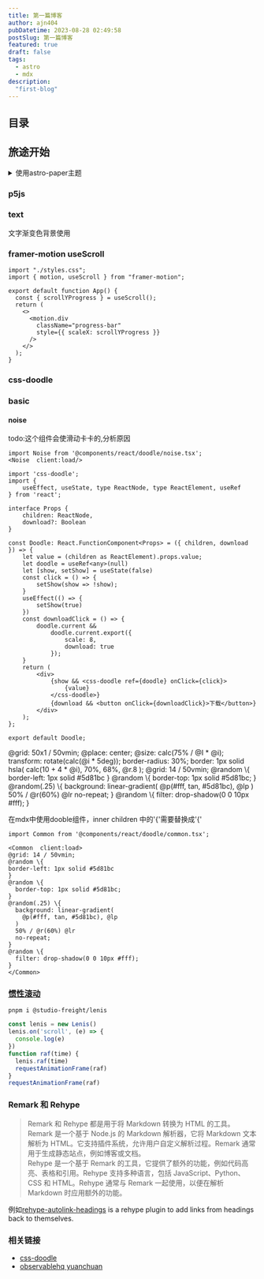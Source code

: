 ```yaml
---
title: 第一篇博客
author: ajn404
pubDatetime: 2023-08-28 02:49:58
postSlug: 第一篇博客
featured: true
draft: false
tags:
  - astro
  - mdx
description:
  "first-blog"
---
```


## 目录

## 旅途开始

<details>
<summary>使用astro-paper主题</summary>

```shell
# npm 6.x
npm create astro@latest --template satnaing/astro-paper
# npm 7+, extra double-dash is needed:
npm create astro@latest -- --template satnaing/astro-paper
# yarn
yarn create astro --template satnaing/astro-paper
```
</details>

### p5js


<Basic client:load></Basic>

### text


<Text client:load>文字渐变色背景使用</Text>


### framer-motion useScroll

```tsx
import "./styles.css";
import { motion, useScroll } from "framer-motion";

export default function App() {
  const { scrollYProgress } = useScroll();
  return (
    <>
      <motion.div
        className="progress-bar"
        style={{ scaleX: scrollYProgress }}
      />
    </>
  );
}

```

### css-doodle 

### basic 


<Doodle client:only/>

#### noise 

todo:这个组件会使滑动卡卡的,分析原因
```tsx
import Noise from '@components/react/doodle/noise.tsx';
<Noise  client:load/>
```

```tsx
import 'css-doodle';
import {
    useEffect, useState, type ReactNode, type ReactElement, useRef
} from 'react';

interface Props {
    children: ReactNode,
    download?: Boolean
}

const Doodle: React.FunctionComponent<Props> = ({ children, download }) => {
    let value = (children as ReactElement).props.value;
    let doodle = useRef<any>(null)
    let [show, setShow] = useState(false)
    const click = () => {
        setShow(show => !show);
    }
    useEffect(() => {
        setShow(true)
    })
    const downloadClick = () => {
        doodle.current &&
            doodle.current.export({
                scale: 8,
                download: true
            });
    }
    return (
        <div>
            {show && <css-doodle ref={doodle} onClick={click}>
                {value}
            </css-doodle>}
            {download && <button onClick={downloadClick}>下载</button>}
        </div>
    );
};

export default Doodle;
```

<Common  client:load>
@grid: 50x1 / 50vmin;
@place: center;
@size: calc(75% / @I * @i);
transform: rotate(calc(@i * 5deg));
border-radius: 30%;
border: 1px solid hsla(
  calc(10 + 4 * @i), 70%, 68%, @r.8
);
</Common>

<Common  client:load download={true}>
@grid: 14 / 50vmin;
@random \{
border-left: 1px solid #5d81bc
}
@random \{
  border-top: 1px solid #5d81bc;
}
@random(.25) \{
  background: linear-gradient(
    @p(#fff, tan, #5d81bc), @lp
  )
  50% / @r(60%) @lr
  no-repeat;
}
@random \{
  filter: drop-shadow(0 0 10px #fff);
}
</Common>

在mdx中使用dooble组件，inner children 中的'\{'需要替换成'\{'
```mdx
import Common from '@components/react/doodle/common.tsx';

<Common  client:load>
@grid: 14 / 50vmin;
@random \{
border-left: 1px solid #5d81bc
}
@random \{
  border-top: 1px solid #5d81bc;
}
@random(.25) \{
  background: linear-gradient(
    @p(#fff, tan, #5d81bc), @lp
  )
  50% / @r(60%) @lr
  no-repeat;
}
@random \{
  filter: drop-shadow(0 0 10px #fff);
}
</Common>
```

### [惯性滚动](https://www.npmjs.com/package/@studio-freight/lenis)

```shell
pnpm i @studio-freight/lenis
```

```ts
const lenis = new Lenis()
lenis.on('scroll', (e) => {
  console.log(e)
})
function raf(time) {
  lenis.raf(time)
  requestAnimationFrame(raf)
}
requestAnimationFrame(raf)
```


### Remark 和 Rehype

> Remark 和 Rehype 都是用于将 Markdown 转换为 HTML 的工具。
<br/>Remark 是一个基于 Node.js 的 Markdown 解析器，它将 Markdown 文本解析为 HTML。它支持插件系统，允许用户自定义解析过程。Remark 通常用于生成静态站点，例如博客或文档。
<br/>Rehype 是一个基于 Remark 的工具，它提供了额外的功能，例如代码高亮、表格和引用。Rehype 支持多种语言，包括 JavaScript、Python、CSS 和 HTML。Rehype 通常与 Remark 一起使用，以便在解析 Markdown 时应用额外的功能。

例如[rehype-autolink-headings](https://github.com/rehypejs/rehype-autolink-headings) is a rehype plugin to add links from headings back to themselves.

### 相关链接

- [css-doodle](https://css-doodle.com/)
- [observablehq yuanchuan](https://observablehq.com/@yuanchuan)